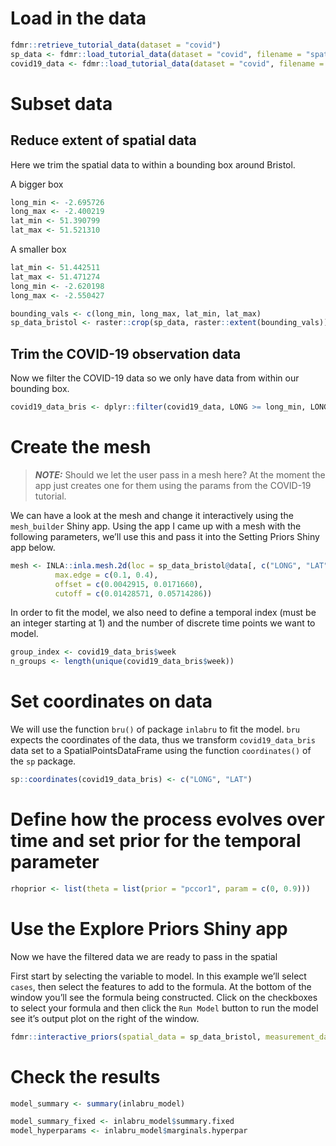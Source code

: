 # Load in the data

```r
fdmr::retrieve_tutorial_data(dataset = "covid")
sp_data <- fdmr::load_tutorial_data(dataset = "covid", filename = "spatial_data.rds")
covid19_data <- fdmr::load_tutorial_data(dataset = "covid", filename = "covid19_data.rds")
```

# Subset data

## Reduce extent of spatial data

Here we trim the spatial data to within a bounding box around Bristol.

A bigger box
```r
long_min <- -2.695726
long_max <- -2.400219
lat_min <- 51.390799
lat_max <- 51.521310
```

A smaller box

```r
lat_min <- 51.442511
lat_max <- 51.471274
long_min <- -2.620198
long_max <- -2.550427
```

```r
bounding_vals <- c(long_min, long_max, lat_min, lat_max)
sp_data_bristol <- raster::crop(sp_data, raster::extent(bounding_vals))
```

## Trim the COVID-19 observation data

Now we filter the COVID-19 data so we only have data from within our bounding box.

```r
covid19_data_bris <- dplyr::filter(covid19_data, LONG >= long_min, LONG <= long_max, LAT >= lat_min, LAT <= lat_max)
```

# Create the mesh

> **_NOTE:_**  Should we let the user pass in a mesh here? At the moment the app just creates one for them using the params from the COVID-19 tutorial.

We can have a look at the mesh and change it interactively using the `mesh_builder` Shiny app. Using the app I came up with a mesh with the following parameters, we'll use this
and pass it into the Setting Priors Shiny app below.

```r
mesh <- INLA::inla.mesh.2d(loc = sp_data_bristol@data[, c("LONG", "LAT")],
          max.edge = c(0.1, 0.4),
          offset = c(0.0042915, 0.0171660),
          cutoff = c(0.01428571, 0.05714286))
```

In order to fit the model, we also need to define a temporal index (must be an integer starting at 1) and the number of discrete time points we want to model.

```r
group_index <- covid19_data_bris$week
n_groups <- length(unique(covid19_data_bris$week))
```

# Set coordinates on data

We will use the function `bru()` of package `inlabru` to fit the model. `bru` expects the coordinates of the data, thus we transform `covid19_data_bris` data set to a SpatialPointsDataFrame using the function `coordinates()` of the `sp` package.

```r
sp::coordinates(covid19_data_bris) <- c("LONG", "LAT")
```

# Define how the process evolves over time and set prior for the temporal parameter

```r
rhoprior <- list(theta = list(prior = "pccor1", param = c(0, 0.9)))
```

# Use the Explore Priors Shiny app

Now we have the filtered data we are ready to pass in the spatial 

First start by selecting the variable to model. In this example we'll select `cases`, then select the features to add to the formula. At the bottom of the window you'll see the formula being constructed.
Click on the checkboxes to select your formula and then click the `Run Model` button to run the model see it's output plot on the right of the window.

```r
fdmr::interactive_priors(spatial_data = sp_data_bristol, measurement_data = covid19_data_bris, mesh=mesh)
```


# Check the results

```r
model_summary <- summary(inlabru_model)

model_summary_fixed <- inlabru_model$summary.fixed
model_hyperparams <- inlabru_model$marginals.hyperpar
```